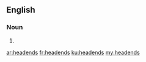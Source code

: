 ==English==

===Noun===
{{head|en}}

# {{plural of|headend}}

[[ar:headends]]
[[fr:headends]]
[[ku:headends]]
[[my:headends]]